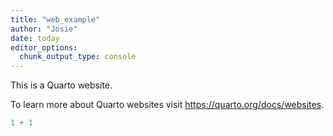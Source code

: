 ```yaml
---
title: "web_example"
author: "Josie"
date: today
editor_options: 
  chunk_output_type: console
---
```


This is a Quarto website.

To learn more about Quarto websites visit <https://quarto.org/docs/websites>.

```r
1 + 1
```
